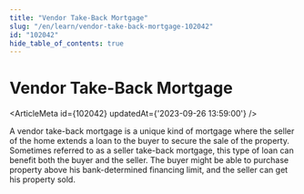 ```yaml
---
title: "Vendor Take-Back Mortgage"
slug: "/en/learn/vendor-take-back-mortgage-102042"
id: "102042"
hide_table_of_contents: true
---
```



# Vendor Take-Back Mortgage

<ArticleMeta id={102042} updatedAt={'2023-09-26 13:59:00'} />
<div className='border-solid border-b border-t-0 my-4 border-[var(--ifm-color-gray-300)]' />

A vendor take-back mortgage is a unique kind of mortgage where the seller of the home extends a loan to the buyer to secure the sale of the property. Sometimes referred to as a seller take-back mortgage, this type of loan can benefit both the buyer and the seller. The buyer might be able to purchase property above his bank-determined financing limit, and the seller can get his property sold.
